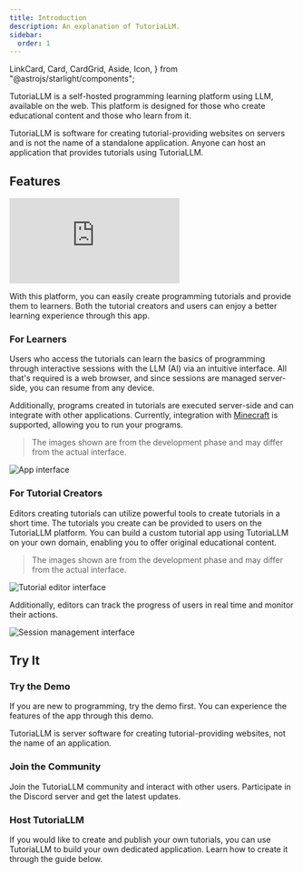 ```yaml
---
title: Introduction
description: An explanation of TutoriaLLM.
sidebar:
  order: 1
---
```


  LinkCard,
  Card,
  CardGrid,
  Aside,
  Icon,
} from "@astrojs/starlight/components";

TutoriaLLM is a self-hosted programming learning platform using LLM, available on the web. This platform is designed for those who create educational content and those who learn from it.

<Aside type="caution" title="Caution">
  TutoriaLLM is software for creating tutorial-providing websites on servers and
  is not the name of a standalone application. Anyone can host an application
  that provides tutorials using TutoriaLLM.
</Aside>

## Features

<iframe
  class="iframe-video"
  src="https://www.youtube.com/embed/zVqjqdK0cPQ?si=DrO7nj0r4YHptH-A"
  title="YouTube video player"
  frameborder="0"
  allow="accelerometer; autoplay; clipboard-write; encrypted-media; gyroscope; picture-in-picture; web-share"
  referrerpolicy="strict-origin-when-cross-origin"
  allowfullscreen
></iframe>

With this platform, you can easily create programming tutorials and provide them to learners. Both the tutorial creators and users can enjoy a better learning experience through this app.

### For Learners

Users who access the tutorials can learn the basics of programming through interactive sessions with the LLM (AI) via an intuitive interface. All that's required is a web browser, and since sessions are managed server-side, you can resume from any device.

Additionally, programs created in tutorials are executed server-side and can integrate with other applications. Currently, integration with [Minecraft](/userguides/minecraft) is supported, allowing you to run your programs.

> The images shown are from the development phase and may differ from the actual interface.

![App interface](../../../media/images/app.png)

### For Tutorial Creators

Editors creating tutorials can utilize powerful tools to create tutorials in a short time. The tutorials you create can be provided to users on the TutoriaLLM platform.
You can build a custom tutorial app using TutoriaLLM on your own domain, enabling you to offer original educational content.

> The images shown are from the development phase and may differ from the actual interface.

![Tutorial editor interface](../../../media/images/tutorialEditor.png)

Additionally, editors can track the progress of users in real time and monitor their actions.

![Session management interface](../../../media/images/sessionManager.png)

## Try It

### Try the Demo

If you are new to programming, try the demo first. You can experience the features of the app through this demo.

<LinkCard
  title="Try the Demo"
  description="Experience the TutoriaLLM demo."
  href="https://demo.tutoriaLLM.com"
/>

<Aside type="caution" title="Caution">
  TutoriaLLM is server software for creating tutorial-providing websites, not
  the name of an application.
</Aside>

### Join the Community

Join the TutoriaLLM community and interact with other users. Participate in the Discord server and get the latest updates.

<LinkCard
  title="Discord Server"
  description="Join the TutoriaLLM community."
  href="https://discord.gg/VYWr3QDht2"
/>

### Host TutoriaLLM

If you would like to create and publish your own tutorials, you can use TutoriaLLM to build your own dedicated application. Learn how to create it through the guide below.

<LinkCard
  title="Development - Quick Start"
  description="Learn how to create an application using TutoriaLLM."
  href="/en/developer/host"
/>
